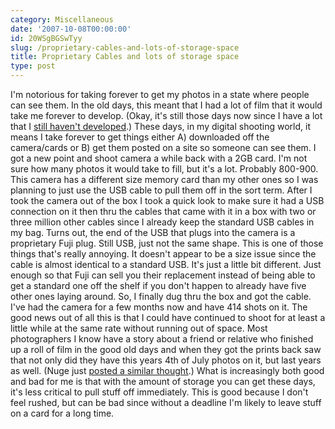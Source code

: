 ```yaml
---
category: Miscellaneous
date: '2007-10-08T00:00:00'
id: 20WSgBGSwTyy
slug: /proprietary-cables-and-lots-of-storage-space
title: Proprietary Cables and lots of storage space
type: post
---
```


I'm notorious for taking forever to get my photos in a state where
people can see them. In the old days, this meant that I had a lot
of film that it would take me forever to develop. (Okay, it's still
those days now since I have a lot that I
[still haven't developed](http://www.alanwsmith.com/blog/2006/01/25/unprocessed-film/).)
These days, in my digital shooting world, it means I take forever
to get things either A) downloaded off the camera/cards or B) get
them posted on a site so someone can see them. I got a new point
and shoot camera a while back with a 2GB card. I'm not sure how
many photos it would take to fill, but it's a lot. Probably
800-900. This camera has a different size memory card than my other
ones so I was planning to just use the USB cable to pull them off
in the sort term. After I took the camera out of the box I took a
quick look to make sure it had a USB connection on it then thru the
cables that came with it in a box with two or three million other
cables since I already keep the standard USB cables in my bag.
Turns out, the end of the USB that plugs into the camera is a
proprietary Fuji plug. Still USB, just not the same shape. This is
one of those things that's really annoying. It doesn't appear to be
a size issue since the cable is almost identical to a standard USB.
It's just a little bit different. Just enough so that Fuji can sell
you their replacement instead of being able to get a standard one
off the shelf if you don't happen to already have five other ones
laying around. So, I finally dug thru the box and got the cable.
I've had the camera for a few months now and have 414 shots on it.
The good news out of all this is that I could have continued to
shoot for at least a little while at the same rate without running
out of space. Most photographers I know have a story about a friend
or relative who finished up a roll of film in the good old days and
when they got the prints back saw that not only did they have this
years 4th of July photos on it, but last years as well. (Nuge just
[posted a similar thought](http://noroomthanks.blogspot.com/2007/10/like-never-developing-film.html).)
What is increasingly both good and bad for me is that with the
amount of storage you can get these days, it's less critical to
pull stuff off immediately. This is good because I don't feel
rushed, but can be bad since without a deadline I'm likely to leave
stuff on a card for a long time.